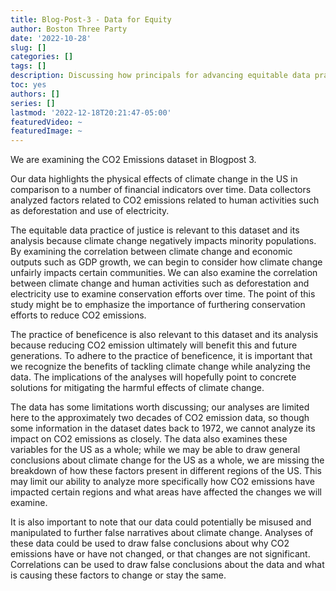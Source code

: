 ```yaml
---
title: Blog-Post-3 - Data for Equity 
author: Boston Three Party
date: '2022-10-28'
slug: []
categories: []
tags: []
description: Discussing how principals for advancing equitable data practices are relevent to our datasets. Emphasizing Transparency. 
toc: yes
authors: []
series: []
lastmod: '2022-12-18T20:21:47-05:00'
featuredVideo: ~
featuredImage: ~
---
```


We are examining the CO2 Emissions dataset in Blogpost 3.

Our data highlights the physical effects of climate change in the US in comparison to a number of financial indicators over time. Data collectors analyzed factors related to CO2 emissions related to human activities such as deforestation and use of electricity.

The equitable data practice of justice is relevant to this dataset and its analysis because climate change negatively impacts minority populations. By examining the correlation between climate change and economic outputs such as GDP growth, we can begin to consider how climate change unfairly impacts certain communities. We can also examine the correlation between climate change and human activities such as deforestation and electricity use to examine conservation efforts over time. The point of this study might be to emphasize the importance of furthering conservation efforts to reduce CO2 emissions.  

The practice of beneficence is also relevant to this dataset and its analysis because reducing CO2 emission ultimately will benefit this and future generations. To adhere to the practice of beneficence, it is important that we recognize the benefits of tackling climate change while analyzing the data. The implications of the analyses will hopefully point to concrete solutions for mitigating the harmful effects of climate change.
  
The data has some limitations worth discussing; our analyses are limited here to the approximately two decades of CO2 emission data, so though some information in the dataset dates back to 1972, we cannot analyze its impact on CO2 emissions as closely. The data also examines these variables for the US as a whole; while we may be able to draw general conclusions about climate change for the US as a whole, we are missing the breakdown of how these factors present in different regions of the US. This may limit our ability to analyze more specifically how CO2 emissions have impacted certain regions and what areas have affected the changes we will examine.

It is also important to note that our data could potentially be misused and manipulated to further false narratives about climate change. Analyses of these data could be used to draw false conclusions about why CO2 emissions have or have not changed, or that changes are not significant. Correlations can be used to draw false conclusions about the data and what is causing these factors to change or stay the same.